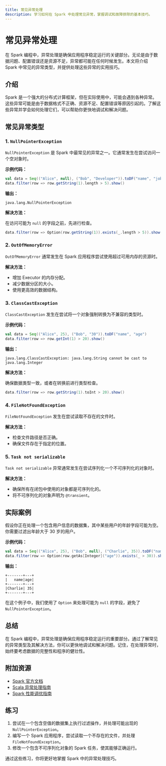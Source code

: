 ```yaml
---
title: 常见异常处理
description: 学习如何在 Spark 中处理常见异常，掌握调试和故障排除的基本技巧。
---
```


# 常见异常处理

在 Spark 编程中，异常处理是确保应用程序稳定运行的关键部分。无论是由于数据问题、配置错误还是资源不足，异常都可能在任何时候发生。本文将介绍 Spark 中常见的异常类型，并提供处理这些异常的实用技巧。

## 介绍

Spark 是一个强大的分布式计算框架，但在实际使用中，可能会遇到各种异常。这些异常可能是由于数据格式不正确、资源不足、配置错误等原因引起的。了解这些异常并学会如何处理它们，可以帮助你更快地调试和解决问题。

## 常见异常类型

### 1. `NullPointerException`

`NullPointerException` 是 Spark 中最常见的异常之一。它通常发生在尝试访问一个空对象时。

**示例代码：**

```scala
val data = Seq(("Alice", null), ("Bob", "Developer")).toDF("name", "job")
data.filter(row => row.getString(1).length > 5).show()
```

**输出：**

```
java.lang.NullPointerException
```

**解决方法：**

在访问可能为 `null` 的字段之前，先进行检查。

```scala
data.filter(row => Option(row.getString(1)).exists(_.length > 5)).show()
```

### 2. `OutOfMemoryError`

`OutOfMemoryError` 通常发生在 Spark 应用程序尝试使用超过可用内存的资源时。

**解决方法：**

- 增加 Executor 的内存分配。
- 减少数据分区的大小。
- 使用更高效的数据结构。

### 3. `ClassCastException`

`ClassCastException` 发生在尝试将一个对象强制转换为不兼容的类型时。

**示例代码：**

```scala
val data = Seq(("Alice", 25), ("Bob", "30")).toDF("name", "age")
data.filter(row => row.getInt(1) > 20).show()
```

**输出：**

```
java.lang.ClassCastException: java.lang.String cannot be cast to java.lang.Integer
```

**解决方法：**

确保数据类型一致，或者在转换前进行类型检查。

```scala
data.filter(row => row.getString(1).toInt > 20).show()
```

### 4. `FileNotFoundException`

`FileNotFoundException` 发生在尝试读取不存在的文件时。

**解决方法：**

- 检查文件路径是否正确。
- 确保文件存在于指定的位置。

### 5. `Task not serializable`

`Task not serializable` 异常通常发生在尝试序列化一个不可序列化的对象时。

**解决方法：**

- 确保所有在闭包中使用的对象都是可序列化的。
- 将不可序列化的对象声明为 `@transient`。

## 实际案例

假设你正在处理一个包含用户信息的数据集，其中某些用户的年龄字段可能为空。你需要过滤出年龄大于 30 岁的用户。

**示例代码：**

```scala
val data = Seq(("Alice", 25), ("Bob", null), ("Charlie", 35)).toDF("name", "age")
data.filter(row => Option(row.getAs[Integer]("age")).exists(_ > 30)).show()
```

**输出：**

```
+-------+---+
|   name|age|
+-------+---+
|Charlie| 35|
+-------+---+
```

在这个例子中，我们使用了 `Option` 来处理可能为 `null` 的字段，避免了 `NullPointerException`。

## 总结

在 Spark 编程中，异常处理是确保应用程序稳定运行的重要部分。通过了解常见的异常类型及其解决方法，你可以更快地调试和解决问题。记住，在处理异常时，始终要考虑数据的完整性和程序的健壮性。

## 附加资源

- [Spark 官方文档](https://spark.apache.org/docs/latest/)
- [Scala 异常处理指南](https://docs.scala-lang.org/overviews/scala-book/exception-handling.html)
- [Spark 性能调优指南](https://spark.apache.org/docs/latest/tuning.html)

## 练习

1. 尝试在一个包含空值的数据集上执行过滤操作，并处理可能出现的 `NullPointerException`。
2. 编写一个 Spark 应用程序，尝试读取一个不存在的文件，并处理 `FileNotFoundException`。
3. 修改一个包含不可序列化对象的 Spark 任务，使其能够正确运行。

通过这些练习，你将更好地掌握 Spark 中的异常处理技巧。